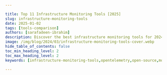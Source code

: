 ```yaml
---

title: Top 11 Infrastructure Monitoring Tools [2025]
slug: infrastructure-monitoring-tools
date: 2025-01-02
tags: [tools-comparison]
authors: [sarafadeen-ibrahim]
description: Discover the best infrastructure monitoring tools for 2024. Compare features, benefits, and find the perfect solution for your IT environment.
image: /img/blog/2024/03/infrastructure-monitoring-tools-cover.webp
hide_table_of_contents: false
toc_min_heading_level: 2
toc_max_heading_level: 2
keywords: [infrastructure-monitoring-tools,opentelemetry,open-source,monitoring-tools,signoz]

---
```


<head>

<script
type="application/ld+json"
dangerouslySetInnerHTML={{ __html: JSON.stringify({
"@context": "[https://schema.org](https://schema.org/)",
"@type": "TechArticle",
"headline": "Top 11 Infrastructure Monitoring Tools [2024]",
"alternativeHeadline": "A comprehensive guide to the best infrastructure monitoring tools",
"image": "https://signoz.io/img/blog/2024/03/infrastructure-monitoring-tools-cover.webp",
"author": {
"@type": "Person",
"name": "Sarafadeen Ibrahim",
"url": "https://www.linkedin.com/in/sarafadeen-ibrahim/"

},
"publisher": {
"@type": "Organization",
"name": "SigNoz",
"logo": {
"@type": "ImageObject",
"url": "https://signoz.io/img/SigNozLogo-orange.svg"

}
},
"datePublished": "2024-03-19",
"dateModified": "2024-06-26",
"mainEntityOfPage": {
"@type": "WebPage",
"@id": "https://signoz.io/comparisons/infrastructure-monitoring-tools/"

},
"description": "Here are top 11 infrastructure monitoring tools to optimize your IT environment - 1.SigNoz 2.Nagios 3.Appdynamics 4.Datadog 5.New Relic…",
"keywords": "infrastructure monitoring tools, opentelemetry, open-source, monitoring tools, signoz, IT performance management, server monitoring, network performance tools, cloud infrastructure monitoring",
"articleSection": "Technology",
"inLanguage": "en",
"isPartOf": {
"@type": "Blog",
"name": "SigNoz Blog",
"url": "https://signoz.io/blog/"
},
"citation": {
"@type": "CreativeWork",
"name": "Recommend your favorite Infrastructure Monitoring Tools! : r/sysadmin",
"url": "https://www.reddit.com/r/sysadmin/comments/1aw3ph6/recommend_your_favorite_infrastructure_monitoring/"
},
"itemListElement": [
{
"@type": "ListItem",
"position": 1,
"name": "SigNoz",
"url": "https://signoz.io/"

},
{
"@type": "ListItem",
"position": 2,
"name": "Datadog",
"url": "https://www.datadoghq.com/"

},
{
"@type": "ListItem",
"position": 3,
"name": "Dynatrace",
"url": "https://www.dynatrace.com/"

},
{
"@type": "ListItem",
"position": 4,
"name": "SolarWinds",
"url": "https://www.solarwinds.com/"

},
{
"@type": "ListItem",
"position": 5,
"name": "Zabbix",
"url": "https://www.zabbix.com/"
},
{
"@type": "ListItem",
"position": 6,
"name": "ManageEngine",
"url": "https://www.manageengine.com/"

},
{
"@type": "ListItem",
"position": 7,
"name": "New Relic",
"url": "https://newrelic.com/"

},
{
"@type": "ListItem",
"position": 8,
"name": "Splunk",
"url": "https://www.splunk.com/"

},
{
"@type": "ListItem",
"position": 9,
"name": "AppDynamics",
"url": "https://www.appdynamics.com/"

},
{
"@type": "ListItem",
"position": 10,
"name": "Sematext",
"url": "https://sematext.com/"
},
{
"@type": "ListItem",
"position": 11,
"name": "Nagios",
"url": "https://www.nagios.com/"

}
]
}) }}
/>
</head>

Imagine a sudden drop in your website’s performance causing a flood of customer complaints and a significant dip in sales. Infrastructure monitoring tools can save the day by quickly identifying and resolving these issues. But with so many options, which tool should you choose?

In this article, we provide a quick refresher on what is infrastructure monitoring, outline features to look out for in a best-fit solution and highlight the top infrastructure monitoring tools available in the market.


## What is Infrastructure Monitoring and Why is it Crucial?

Infrastructure monitoring is the process of tracking and analyzing the performance, availability, and resource utilization of IT systems. This includes servers, networks, databases, and cloud services. It's crucial for several reasons:

1. **Proactive Issue Detection**: Identify and resolve problems before they impact users or business operations.
2. **Performance Optimization**: Analyze trends to improve system efficiency and reduce bottlenecks.
3. **Cost Savings**: Optimize resource allocation and prevent unnecessary expenditures.
4. **Compliance**: Meet regulatory requirements and maintain audit trails.

Continuous infrastructure monitoring helps enterprises detect anomalies proactively and prevent surprises (e.g. sudden downtimes or latency issues). It enables timely response to performance degradation, minimizing service disruptions and preventing customer churn.

<InterlinkCard
  href="https://signoz.io/guides/infrastructure-monitoring/"
  title="Want to read in detail? Check out our Infrastructure Monitoring Guide"
/>

## What are Infrastructure Monitoring Tools?

Infrastructure monitoring tools are software solutions designed to collect, track, and analyze the performance and health of IT infrastructure components, such as servers, networks, databases, and applications. Continuous infrastructure monitoring help organizations proactively detect anomalies, prevent downtime, and ensure optimal performance of their IT environment.

### Essential Features of Effective Infrastructure Monitoring Tools

To choose the right monitoring solution, you need to understand the key features that make a tool effective:

1. **Real-time Data Collection and Analysis**:
    - Continuous monitoring of system metrics
    - Instant insights into performance issues
2. **Customizable Dashboards and Visualizations**:
    - Tailored views for different roles and needs
    - Easy-to-understand graphical representations of complex data
3. **Alerting and Notification Systems**:
    - Configurable thresholds for various metrics
    - Multi-channel notifications (email, SMS, chat apps)
4. **Integration Capabilities**:
    - Seamless connection with other IT management tools
    - Support for diverse technology stacks and platforms
5. **Scalability**:
    - Ability to grow with your infrastructure
    - Support for distributed and cloud environments

## Top Infrastructure Monitoring Tools

Below are 11 top infrastructure monitoring tools to consider. To determine which is best suited to your use case, benchmark them against the core features discussed above and consider other additional capabilities your enterprise may require.

### 1. SigNoz

<Figure 
  src="/img/unified-observability/unified-observability-infrastructure-monitoring.webp" 
  alt="Infrastructure monitoring dashboard in SigNoz"
  caption="Infrastructure monitoring dashboard in SigNoz"
/>

[SigNoz](https://signoz.io/) is a comprehensive open-source platform for monitoring applications and infrastructure, collecting logs, and monitoring distributed software systems. It has a distributed tracing feature that allows you to visualize the path of requests through different microservices, aiding in a thorough analysis of security and performance issues. SigNoz stands out for its capability to monitor latency metrics like P90 and P99 latency, offering valuable insights into individual service performance.

### Features

- Easy configuration and active online community
- Secure data collection and out-of-the-box support for several important infrastructure components
- Minimal resource consumption; consumes up to 50% less compared to similar monitoring tools
- Multi-cloud support and integration with over 1000 tools, services and platforms
- Support for multiple programming languages, including Python, Java, Ruby, and Javascript and more.
- RED metrics, database, and external calls monitoring
- Detailed flame graphs & Gantt charts for streamlined root cause analysis

### Pros

- Out-of-the-box dashboards and service maps for end-to-end visibility into your entire infrastructure
- Native support for OpenTelemetry, CNCF-backed project for telemetry collection
- Single tool for all telemetry, including metrics, logs, and distributed traces
- Columnar database for swift data ingestion and aggregation
- Custom metrics at no added costs
- Real-time alerting thresholds.
- Open-source is free to use; you only pay for data egress, and maintenance
- Provides a cloud option too

### Cons

- Lacks SIEM
- Limited interface customizations, but actively adding new visualization capabilities.

Curious to see SigNoz in action? Dive deeper into its features and discover how it can revolutionize your infrastructure monitoring [here](https://signoz.io/).

### 2. Datadog

<Figure
    src="/img/blog/2024/03/infrastructure-monitoring-tools-datadog.webp"
    alt="Infrastructure monitoring dashboard in Datadog"
    caption="Infrastructure monitoring dashboard in Datadog"
/>

Datadog is a unified solution for application performance monitoring, distributed tracing, cloud cost allocation, and audit trailing.  It is compatible with various cloud environments, IoT setups, and hybrid networks. It automates the gathering and translation of raw data into actionable insights and historical metrics.

### Features

- Integrates with several tools, software and serverless platforms, including Kubernetes, MongoDB, etc.
- Offers Live Process monitor for non-stop debugging and inventory management
- Alerts via various communication channels, including Slack and PagerDuty
- Supports regulatory compliance
- Fast user session analysis for fixing UX issues

### Pros

- Has a slice-and-dice feature to break down complex infrastructure using tag-based search and analytics
- Offers cloud SIEM and network monitoring
- Uses machine learning-based alerts l

### Cons

- Not OpenTelemetry native, which means limited support for OpenTelemtry integration
- Cloud support only; no on-premise option
- Highly expensive solution plus costly custom metrics charges
- Complex, unpredictable billing

### 3. Dynatrace

<Figure
    src="/img/blog/2024/03/infrastructure-monitoring-tools-dynatrace.webp"
    alt="Infrastructure monitoring dashboard in Dynatrace"
    caption="Infrastructure monitoring dashboard in Dynatrace"
/>

<a href="https://www.dynatrace.com/" rel="noopener noreferrer nofollow" target="_blank">Dynatrace</a> is an intelligent observability and security platform that offers visibility into on-premise, hybrid and multi-cloud environments, as well as SaaS and PaaS solutions. It provides automatic code-level insights across all app components.

### Features

- PurePath for context-based distributed tracing
- Interactive application maps for visualizing performance across interdependent services
- Grail, a parallel processing component for fast, large-scale, and precise telemetry analysis
- Log to metrics conversion for reducing data volumes and cost
- Integration with CNAPP, CDR, and CSPM platforms for real-time web security and incident remediation

### Pros

- Adaptable pricing model based on the number of hosts monitored and the amount of data consumed
- Customizable dashboards for quick overviews of cloud health status and local infrastructure performance
- ITSM platform integrations to enable flexible alerting and ticket prioritization for DevSecOps teams
- Extensive APIs and ready-to-use extensions are available on the Dynatrace Hub to enhance cross-team collaboration.

### Cons

- Limited customization and visualizations
- Requires multiple integrations to properly serve multiple use cases
- Highly complex platform, with a steep learning curve
- High license costs

### 4. SolarWinds

<Figure
    src="/img/blog/2024/03/infrastructure-monitoring-tools-solarwinds.webp"
    alt="Infrastructure monitoring dashboard in SolarWinds"
    caption="Infrastructure monitoring dashboard in SolarWinds"
/>

<a href="https://www.solarwinds.com/" rel="noopener noreferrer nofollow" target="_blank">SolarWinds</a> is a full-stack observability platform for self-hosted, hybrid, cloud, and multi-cloud infrastructures.’ Its Server and Application Monitor (SAM) is ideal for server capacity planning and end-to-end visualization of apps and dependencies. Its Network Performance Monitor helps track traffic, bandwidth, compliance, and security-related issues. It also has a database monitoring platform that integrates and scales easily for high-performance queries.

### Features

- Integration with multiple network monitoring devices, APIs, and open-source frameworks
- Database Performance Analyzer for machine learning-powered anomaly detection
- Pingdom for UX, server uptime and transaction monitoring.
- Comprehensive visualization tools e.g. customizable, topological maps for analyzing traffic flow

### Pros

- Drills down on root causes using intelligent alerts
- Automatically calculates resource exhaustion dates using customizable thresholds based on peak and average usage.
- Scales easily with no noticeable performance issues
- Rolls out regular updates and offers technical support where necessary

### Cons

- Configuring custom features can be cumbersome
- Overly complex alerting

### 5. Zabbix

<Figure
    src="/img/blog/2024/03/infrastructure-monitoring-tools-zabbix.webp"
    alt="Infrastructure monitoring dashboard in Zabbix"
    caption="Infrastructure monitoring dashboard in Zabbix"
/>

<a href="https://www.zabbix.com/" rel="noopener noreferrer nofollow" target="_blank">Zabbix</a> is an enterprise-class open-source network, server, virtual machine and cloud monitoring solution. It is equipped with various customization options and backed by a dedicated support community. Zabbix offers both agent-based and agentless monitoring. Its agentless solution is accessible through a web-based interface, enabling remote monitoring. Zabbix automatically discovers and organizes devices and assets on the dashboard for comprehensive visibility.

### Features

- Endpoint monitoring
- Several data collection methods: Zabbix native agents, SNMP, IPMI, WMI, trappers, SSH, Telnet and web checks.
- Severity level-based alerting
- Multiple resource discovery options: Network, low-level, and automatic discovery to ensure no resource is left untracked
- Data encryption
- Real-time anomaly detection and trend prediction
- Flexible server for UNIX and UNIX-like operating systems

### Pros

- Highly scalable
- Comprehensive documentation
- Free license for commercial and non-commercial use, with no vendor lock-in

### Cons

- It is complex to configure and requires some learning time to operate
- Its user interface needs further enhancement

### 6. ManageEngine

<figure data-zoomable align='center'>
<img className="box-shadowed-image" src="/img/blog/2024/03/infrastructure-monitoring-tools-manageengine.webp" alt="Infrastructure monitoring dashboard in ManageEngine"/>
<figcaption><i>Infrastructure monitoring dashboard in ManageEngine</i></figcaption>
</figure>

<a href="https://www.manageengine.com/" rel="noopener noreferrer nofollow" target="_blank">ManageEngine</a> is an observability tool with various solutions for monitoring networks, systems, and applications. Its OpManager Plus is an infrastructure monitoring solution that takes bandwidth monitoring beyond the conventional, with granular analysis of traffic patterns and user experience that allow you to pinpoint bandwidth hogs seamlessly. It offers  WLC, fault and performance, VoIP, WAN RTT, and network monitoring.

### Features

- Comprehensive data center infrastructure management (DCIM)
- Switch port and IP address monitoring
- Over 100 parameters of network and server performance monitoring
- SNMP feature for automated network mapping
- Advanced Security Analysis Module (ASAM), which analyzes bandwidth patterns to predict anomalies and security threats
- Color-coded severity-based alarms for proactive, priority-based anomaly remediation

### Pros

- User-friendly interface
- Automated fault management
- Multichannel and easy-to-read alerting
- Enterprise-level scalability

### Cons

- Automatic setup of multiple devices across various network addresses often confuse the OpManager system
- It cannot monitor certain databases, such as SAP IQ, SAP Hana

### 7. New Relic

<figure data-zoomable align='center'>
<img className="box-shadowed-image" src="/img/blog/2024/03/infrastructure-monitoring-tools-new-relic.webp" alt="Infrastructure monitoring dashboard in NewRelic"/>
<figcaption><i>Infrastructure monitoring dashboard in NewRelic</i></figcaption>
</figure>

<a href="https://newrelic.com/" rel="noopener noreferrer nofollow" target="_blank">New Relic</a> is a web-based full-stack monitoring tool for tracking applications, infrastructure, web browsers, and more. It provides real-time infrastructure performance and supports various programming languages, including PHP, Java, Python, and Ruby.

### Features

- Guided agent installation process with automatic system component detection
- New Relic Applied Intelligence for precise anomaly detection
- App performance and UX correlation
- In-depth error analytics to pinpoint error locations and associated transactions
- New Relic Health Map for tracking infrastructure uptime, downtime and trends over time
- New Relic Query Language (NRQL) for iterative data querying

### Pros

- Customizable alerting that lets you focus on only the desired infrastructure components
- Multichannel alerting via email, OpsGenie, Slack, etc.

### Cons

- Very steep user-based pricing
- Data ingress and egress charges
- Not OpenTelemetry native; processing and visualizing OpenTelemetry data requires additional configurations

### 8. Splunk

<figure data-zoomable align='center'>
<img className="box-shadowed-image" src="/img/blog/2024/03/infrastructure-monitoring-tools-splunk.webp" alt="Infrastructure monitoring dashboard in Splunk"/>
<figcaption><i>Infrastructure monitoring dashboard in Splunk</i></figcaption>
</figure>

<a href="https://www.splunk.com/" rel="noopener noreferrer nofollow" target="_blank">Splunk</a> is an AI-powered big data platform for collecting and managing systems, applications and infrastructure telemetry. It generates analytical reports using interactive charts and graphs, and allows for real-time troubleshooting to reduce MTTR.

### Features

- Data collection in various formats, including CSV, JSON and logs.
- Metrics pipeline management to eliminate unnecessary data
- Intuitive central repository for searching data from multiple sources.
- Fast processing and analysis
- Network Explorer for real-time network visibility

### Pros

- Index-based storage
- Web browser interface for fast data aggregation and analysis
- Business KPI monitoring
- Ad Hoc querying and self-service

### Cons

- Can be pricey, especially when used for large data volumes
- Limited dashboard features

### 9. AppDynamics

<figure data-zoomable align='center'>
<img className="box-shadowed-image" src="/img/blog/2024/03/infrastructure-monitoring-tools-appdynamics.webp" alt="Infrastructure monitoring dashboard in AppDynamics"/>
<figcaption><i>Infrastructure monitoring dashboard in AppDynamics</i></figcaption>
</figure>

<a href="https://www.appdynamics.com/" rel="noopener noreferrer nofollow" target="_blank">AppDynamics</a> is a monitoring platform that focuses on performance management and analytics across your entire stack. While it offers a variety of useful tools for businesses, it is primarily geared towards large enterprises with wide budgets. AppDynamics offers preset application infrastructure metrics and default health rules to help you identify and address infrastructure issues. You can customize persistent metrics to align monitoring with your business requirements and application setup.

### Features

- Issue prioritization to reduce noise
- Correlation Analysis and Scalability Analysis with KPI prioritization to help users understand how infrastructure metrics impact business transaction performance.
- Metric Browser for analyzing infrastructure metrics
- Infrastructure needs metering to alert users or automatically scale usage to minimize waste.

### Pros

- Ranks tasks between new and legacy environments to monitor enterprises’ most pressing enterprise infrastructure.
- Proactive issue isolation
- Fast issue detection in Kubernetes workloads and containerized apps

### Cons

- Complicated user interface
- Extremely slow instrumentation of non-web infrastructure

### 10. Sematext

<figure data-zoomable align='center'>
<img className="box-shadowed-image" src="/img/blog/2024/03/infrastructure-monitoring-tools-sematext.webp" alt="Infrastructure monitoring dashboard in Sematext"/>
<figcaption><i>Infrastructure monitoring dashboard in Sematext</i></figcaption>
</figure>

<a href="https://sematext.com/" rel="noopener noreferrer nofollow" target="_blank">Sematext</a> is a cloud monitoring tool that provides visibility into infrastructure performance and helps you manage your systems proactively. With its real-time monitoring, you can track server metrics and key transactions. Sematext lets you troubleshoot individual resources or your entire stack as required.

### Features

- Fast setup and user-friendly dashboard
- Container and Kubernetes monitoring with automatic alerting on Pods, Deployments and clusters
- Varied visualization options, including charts, graphs, and heatmaps
- Context-aware data filtering
- Historical data storage and trend analysis
- Integration with Logstash, Syslog, Fluentd, Beats, Logagent, and other telemetry shipping tools

### Pros

- Granular Real-user monitoring
- Dynamic network mapping
- Flexible, pay-as-you-go subscription and pricing

### Cons

- Limited support for transaction tracing
- Lacks full-featured profiler and intuitive interface

### 11. Nagios

<figure data-zoomable align='center'>
<img className="box-shadowed-image" src="/img/blog/2024/03/infrastructure-monitoring-tools-nagios.webp" alt="Infrastructure monitoring dashboard in Nagios"/>
<figcaption><i>Infrastructure monitoring dashboard in Nagios</i></figcaption>
</figure>

<a href="https://www.nagios.com/" rel="noopener noreferrer nofollow" target="_blank">Nagios</a> is a multi faceted monitoring solution. Its infrastructure monitoring tool, Nagios XI, monitors your entire infrastructure stack and effortlessly identifies remote server outages. Nagios XI also facilitates prompt remedial failover operations with at-a-glance insights into issues across your entire infrastructure. Nagios XI is customizable and helps automate infrastructure monitoring exercises.

### Features

- Monitors Windows, Linux, and Unix servers, as well as Solaris, AIX, HP-UX, Mac OS X, etc.
- Flexible agent-based or agentless deployment
- Powerful script APIs for stress-free monitoring
- Event handlers for automatically restarting failed apps
- Open API for seamless third-party integrations

### Pros

- Extensible monitoring architecture
- Support for multi-tenant environments
- Integrated graphs for informed upgrade decision-making

### Cons

- Limited user interface features; requires graphical enhancement
- Complicated, time-consuming installation and management

## Community Recommendations

In a <a href="https://www.reddit.com/r/sysadmin/comments/1aw3ph6/recommend_your_favorite_infrastructure_monitoring/" rel="noopener noreferrer nofollow" target="_blank">Reddit discussion</a>, sysadmins shared their favorite infrastructure monitoring tools:

- Checkmk: Great for monitoring a wide range of services with strong alerting capabilities. Dashboarding can be less intuitive.
- Netdata: Excellent for real-time monitoring but can have resource utilization issues in production.
- PRTG: Versatile and user-friendly with good support, but bulk editing sensors can be tricky.
- Zabbix: Powerful and flexible, especially for Kubernetes. Initial setup can be complex.
- NetCrunch: Agentless with comprehensive features. Steep learning curve but very flexible.
- SigNoz: cost-effective option, it offers comprehensive open-source monitoring with robust features and low resource consumption.

## Choosing an Infrastructure Monitoring Solution

When choosing an infrastructure monitoring tool, the following are key considerations to keep in mind to ensure that it meets your needs.

### 1. Integration and Resource Discovery

Choose a tool that integrates seamlessly with your stack, including containers, databases, orchestration tools, cloud infrastructure monitoring, and serverless functions. It should automatically discover and scrape metrics from autoscaled resources and scale with your organization without compromising performance.

### 2. Comprehensive Data Collection

Consider a tool that collects diverse data—performance metrics, logs, traces, and user experience data—from all backend components. It should correlate telemetry types and match telemetry to corresponding infrastructure for a holistic view, enabling swift detection of performance issues.

### 3. Real-time Monitoring and Alerting

The tool should offer real-time insights into CPU usage, disk space, network latency, response times, failed requests, error rates, etc., with instant detection and alerting on issues like packet drops or excessive pod scheduling for proactive issue resolution.

### 4. Customization and User-friendly Interface

Look for customizable dashboards that provide quick overviews and visual representations of infrastructure components. The tool should allow alerting thresholds for metrics and have a user-friendly interface for easy setup, navigation, and access to metadata.

### 5. Automation and Remediation

Choose a tool that offers automated remediation options to streamline routine tasks, save time, increase accuracy, and reduce the impact of incidents.

### 6. AI and ML Capabilities

Advanced tools should use AI and ML to analyze data trends, predict potential issues, and provide intelligent insights to support decision-making.

### 7. Security and Compliance

Ensure the tool offers robust security features, particularly encryption, to protect data and ensure compliance with regulations like SOC 2, GDPR, HIPAA, or PCI DSS.

## Which is the best Infrastructure Monitoring Tool?

Infrastructure monitoring helps modern businesses optimize the performance, security, and availability of their IT systems. However, choosing the right monitoring tool is at the core of this practice, and this article has provided an overview of the top infrastructure monitoring tools to help you choose your ideal solution.

Of all the tools outlined, SigNoz stands out with its free monitoring platform, combined with its granular telemetry aggregation, analysis, and visualization, priority-based alerting, and cost-efficient data egress billing.

To learn more about Infrastructure Monitoring with SigNoz and its features, checkout this Youtube Video: <a href="https://youtu.be/y2D7OzNZK5g?feature=shared" rel="noopener noreferrer nofollow" target="_blank">Monitoring Infrastructure System Metrics using OpenTelemetry | SigNoz</a>

## Getting Started with SigNoz

<GetStartedSigNoz />

## Conclusion

In summary, infrastructure monitoring is crucial for maintaining the health and performance of your IT systems. Here are the key takeaways:

- **SigNoz**: Best for open-source, comprehensive monitoring with low resource consumption.
- **Datadog**: Great for extensive integrations and advanced features, but costly.
- **Dynatrace**: Offers deep insights and customizability, with a steep learning curve.
- **SolarWinds**: Ideal for server capacity planning and network performance monitoring.
- **Zabbix**: Highly scalable and free, but complex to configure.
- **ManageEngine**: User-friendly with automated fault management, but limited in database monitoring.
- **New Relic**: Customizable alerting with steep pricing.
- **Splunk**: AI-powered analytics, but expensive for large data volumes.
- **AppDynamics**: Proactive issue isolation, but complicated interface.
- **Sematext**: Fast setup with flexible pricing, but limited transaction tracing.
- **Nagios**: Extensible architecture with complex installation.

## FAQs

### What is infrastructure monitoring?

Infrastructure monitoring is the process of collecting, tracking, and analyzing health and performance metrics across IT infrastructure components like servers, networks, databases, and applications. It helps detect anomalies proactively and ensures optimal performance.

### What is an APM tool?

An APM (Application Performance Monitoring) tool is software that monitors and manages the performance and availability of software applications. It helps detect and diagnose performance issues to ensure a seamless user experience.

### What is an infrastructure management tool?

An infrastructure management tool helps manage and optimize the various components of an IT infrastructure, including hardware, software, networks, and storage. It ensures efficient resource utilization and smooth operation of IT environments.

### What are the 3 primary components of infrastructure?

The three primary components of infrastructure are:

1. **Computing resources**: Servers, virtual machines, and cloud services.
2. **Networking resources**: Routers, switches, and network links.
3. **Storage resources**: Databases, storage arrays, and cloud storage.

### What are the three main types of monitoring?

The three main types of monitoring are:

1. **Infrastructure monitoring**: Tracking the health and performance of IT components.
2. **Application monitoring**: Monitoring the performance and availability of software applications.
3. **Network monitoring**: Observing network performance, traffic, and connectivity.

### How do I choose a monitoring tool?

To choose a monitoring tool, consider the following factors:

1. Integration capabilities with your existing stack.
2. Comprehensive data collection and real-time alerting features.
3. Customization options for dashboards and alerts.
4. Automation and remediation capabilities.
5. AI and ML capabilities for predictive insights.
6. Security and compliance features.

### What is APM in infrastructure?

APM (Application Performance Monitoring) in infrastructure refers to the tools and practices used to monitor and manage the performance and availability of software applications within the IT infrastructure. It ensures that applications run smoothly and meet performance standards.

### Which APM tool is best?

The best APM tool depends on your specific needs and environment. SigNoz is highly recommended for its comprehensive open-source monitoring capabilities and cost-efficiency. Other popular options include Datadog, New Relic, Dynatrace, and AppDynamics, each offering unique features and capabilities.

### What is the difference between application monitoring and infrastructure monitoring?

Application monitoring focuses on the performance and availability of software applications, while infrastructure monitoring tracks the health and performance of IT components like servers, networks, and storage. Both are crucial for ensuring optimal IT operations.

### What are the sensors for infrastructure monitoring?

Sensors for infrastructure monitoring include software agents, SNMP (Simple Network Management Protocol) agents, IPMI (Intelligent Platform Management Interface) sensors, and log collectors that gather performance data from various infrastructure components.

### What is IaaS monitoring?

IaaS (Infrastructure as a Service) monitoring involves tracking the performance and health of virtualized computing resources provided by cloud service providers. It ensures the efficient operation of virtual machines, storage, and network resources in a cloud environment.

### What is the best tool for infrastructure monitoring?

SigNoz is highly recommended for infrastructure monitoring due to its comprehensive features, open-source nature, and cost-efficiency. It provides robust telemetry aggregation, analysis, and visualization, making it a top choice for many organizations.

---

**Further Reading:**

[**Top 11 MYSQL monitoring tools [open-source included]**](https://signoz.io/blog/mysql-monitoring-tools/)

[**Latest Top 11 Log Monitoring Tools**](https://signoz.io/blog/log-monitoring-tools/)